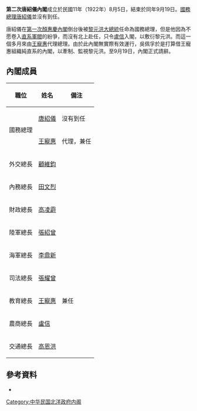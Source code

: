 '''第二次唐紹儀內閣'''成立於民國11年（1922年）8月5日，結束於同年9月19日。[[國務總理|國務總理]][[唐紹儀|唐紹儀]]並沒有到任。

唐紹儀在[[第一次顏惠慶內閣|第一次顏惠慶內閣]]倒台後被[[黎元洪|黎元洪]][[中華民國大總統|大總統]]任命為國務總理，但是他因為不愿卷入[[直系軍閥|直系軍閥]]的紛爭，而沒有北上赴任，只令[[盧信|盧信]]入閣，以敷衍黎元洪。而這一個多月來由[[王寵惠|王寵惠]]代理總理。由於此內閣無實際有效運行，吳佩孚於是打算借王寵惠組織純直系的內閣，以牽制、監視黎元洪。至9月19日，內閣正式請辭。

==內閣成員==
{| class="wikitable" border="1" cellspacing="0" cellpadding="1"
|-
! style="white-space:nowrap" |職位!!姓名!!備注
|-
!rowspan="2"|國務總理
|[[唐紹儀|唐紹儀]]||沒有到任
|-
|[[王寵惠|王寵惠]]||代理，兼任
|-
!外交總長
|[[顧維鈞|顧維鈞]]
|-
!內務總長
|[[田文烈|田文烈]]
|-
!財政總長
|[[高凌霨|高凌霨]]
|-
!陸軍總長
|[[張紹曾|張紹曾]]
|-
!海軍總長
|[[李鼎新|李鼎新]]
|-
!司法總長
|[[張耀曾|張耀曾]]
|-
!教育總長
|[[王寵惠|王寵惠]]||兼任
|-
!農商總長
|[[盧信|盧信]]
|-
!交通總長
|[[高恩洪|高恩洪]]
|}

==參考資料==
*{{cite book |author=謝彬 |authorlink= |coauthors= |title=民國政黨史 |year=1924年 |publisher=上海學術研究會叢書部 |location= |isbn=978-7-101-05531-3 }}

{{北洋時期內閣|第一次顏惠慶內閣|第二次唐紹儀內閣|1922年8月5日—1922年9月19日|王寵惠內閣}}

{{DEFAULTSORT:T'ang Shao-i2}}
[[Category:中华民国北洋政府内阁|Category:中华民国北洋政府内阁]]